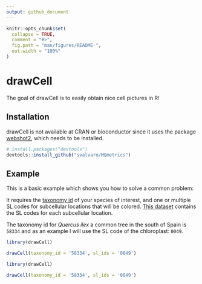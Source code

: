 ```yaml
---
output: github_document
---
```


<!-- README.md is generated from README.Rmd. Please edit that file -->

```r
knitr::opts_chunk$set(
  collapse = TRUE,
  comment = "#>",
  fig.path = "man/figures/README-",
  out.width = "100%"
)
```

# drawCell

<!-- badges: start -->
<!-- badges: end -->

The goal of drawCell is to easily obtain nice cell pictures in R!

## Installation

drawCell is not available at CRAN or bioconductor since it uses the package [webshot2](https://github.com/rstudio/webshot2), which needs to be installed. 

``` r
# install.packages("devtools")
devtools::install_github("svalvaro/MQmetrics")
```

## Example

This is a basic example which shows you how to solve a common problem:



It requires the [taxonomy id](https://www.ncbi.nlm.nih.gov/taxonomy/) of your species of interest, and one or multiple SL codes for subcellular locations that will be colored. [This dataset ](http://current.geneontology.org/ontology/external2go/uniprotkb_sl2go) contains the SL codes for each subcellular location.


The taxonomy id for *Quercus ilex* a common tree in the south of Spain is `58334` and as an example I will use the SL code of the chloroplast: `0049`.

```r

library(drawCell)

drawCell(taxonomy_id = '58334', sl_ids = '0049')

```




```r
library(drawCell)

drawCell(taxonomy_id = '58334', sl_ids = '0049')
```
